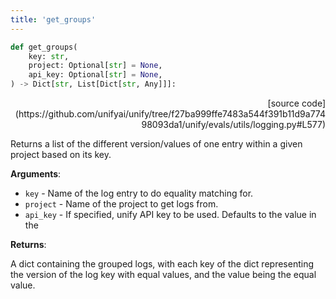 ```yaml
---
title: 'get_groups'
---
```


```python
def get_groups(
    key: str,
    project: Optional[str] = None,
    api_key: Optional[str] = None,
) -> Dict[str, List[Dict[str, Any]]]:
```

<p align="right">[source code](https://github.com/unifyai/unify/tree/f27ba999ffe7483a544f391b11d9a77498093da1/unify/evals/utils/logging.py#L577)</p>

Returns a list of the different version/values of one entry within a given project
based on its key.

**Arguments**:

- `key` - Name of the log entry to do equality matching for.
- `project` - Name of the project to get logs from.
- `api_key` - If specified, unify API key to be used. Defaults to the value in the



**Returns**:

A dict containing the grouped logs, with each key of the dict representing the
version of the log key with equal values, and the value being the equal value.